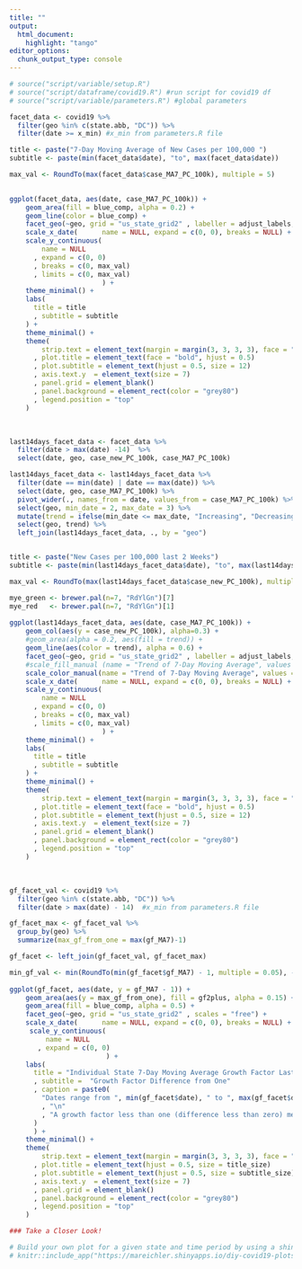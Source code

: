 ```yaml
---
title: ""
output:
  html_document:
    highlight: "tango"
editor_options: 
  chunk_output_type: console
---
```


```r
# source("script/variable/setup.R")
# source("script/dataframe/covid19.R") #run script for covid19 df
# source("script/variable/parameters.R") #global parameters
```

```r
facet_data <- covid19 %>%
  filter(geo %in% c(state.abb, "DC")) %>% 
  filter(date >= x_min) #x_min from parameters.R file 
```


```r

title <- paste("7-Day Moving Average of New Cases per 100,000 ")
subtitle <- paste(min(facet_data$date), "to", max(facet_data$date)) 

max_val <- RoundTo(max(facet_data$case_MA7_PC_100k), multiple = 5)

  
ggplot(facet_data, aes(date, case_MA7_PC_100k)) + 
    geom_area(fill = blue_comp, alpha = 0.2) + 
    geom_line(color = blue_comp) +
    facet_geo(~geo, grid = "us_state_grid2" , labeller = adjust_labels, scales = "fixed") +
    scale_x_date(      name = NULL, expand = c(0, 0), breaks = NULL) + 
    scale_y_continuous(
        name = NULL
      , expand = c(0, 0)
      , breaks = c(0, max_val)
      , limits = c(0, max_val)
                       ) +
    theme_minimal() +
    labs(
      title = title
      , subtitle = subtitle
    ) +
    theme_minimal() +
    theme(
        strip.text = element_text(margin = margin(3, 3, 3, 3), face = "bold")
      , plot.title = element_text(face = "bold", hjust = 0.5)
      , plot.subtitle = element_text(hjust = 0.5, size = 12)
      , axis.text.y  = element_text(size = 7)
      , panel.grid = element_blank()
      , panel.background = element_rect(color = "grey80")
      , legend.position = "top"
    ) 
```


&nbsp; 

```r

last14days_facet_data <- facet_data %>%
  filter(date > max(date) -14)  %>%
  select(date, geo, case_new_PC_100k, case_MA7_PC_100k) 

last14days_facet_data <- last14days_facet_data %>%
  filter(date == min(date) | date == max(date)) %>% 
  select(date, geo, case_MA7_PC_100k) %>%
  pivot_wider(., names_from = date, values_from = case_MA7_PC_100k) %>%
  select(geo, min_date = 2, max_date = 3) %>%
  mutate(trend = ifelse(min_date <= max_date, "Increasing", "Decreasing")) %>%
  select(geo, trend) %>%
  left_join(last14days_facet_data, ., by = "geo")


title <- paste("New Cases per 100,000 last 2 Weeks")
subtitle <- paste(min(last14days_facet_data$date), "to", max(last14days_facet_data$date)) 

max_val <- RoundTo(max(last14days_facet_data$case_new_PC_100k), multiple = 5)

mye_green <- brewer.pal(n=7, "RdYlGn")[7]
mye_red   <- brewer.pal(n=7, "RdYlGn")[1]
  
ggplot(last14days_facet_data, aes(date, case_MA7_PC_100k)) + 
    geom_col(aes(y = case_new_PC_100k), alpha=0.3) +
    #geom_area(alpha = 0.2, aes(fill = trend)) + 
    geom_line(aes(color = trend), alpha = 0.6) + 
    facet_geo(~geo, grid = "us_state_grid2" , labeller = adjust_labels, scales = "fixed") +
    #scale_fill_manual (name = "Trend of 7-Day Moving Average", values = c(mye_green, mye_red)) + 
    scale_color_manual(name = "Trend of 7-Day Moving Average", values = c(mye_green, mye_red)) + 
    scale_x_date(      name = NULL, expand = c(0, 0), breaks = NULL) + 
    scale_y_continuous(
        name = NULL
      , expand = c(0, 0)
      , breaks = c(0, max_val)
      , limits = c(0, max_val)
                       ) +
    theme_minimal() +
    labs(
      title = title
      , subtitle = subtitle
    ) +
    theme_minimal() +
    theme(
        strip.text = element_text(margin = margin(3, 3, 3, 3), face = "bold")
      , plot.title = element_text(face = "bold", hjust = 0.5)
      , plot.subtitle = element_text(hjust = 0.5, size = 12)
      , axis.text.y  = element_text(size = 7)
      , panel.grid = element_blank()
      , panel.background = element_rect(color = "grey80")
      , legend.position = "top"
    ) 
```

&nbsp; 

```r
gf_facet_val <- covid19 %>%
  filter(geo %in% c(state.abb, "DC")) %>% 
  filter(date > max(date) - 14)  #x_min from parameters.R file 

gf_facet_max <- gf_facet_val %>%
  group_by(geo) %>%
  summarize(max_gf_from_one = max(gf_MA7)-1)

gf_facet <- left_join(gf_facet_val, gf_facet_max)
```


```r

min_gf_val <- min(RoundTo(min(gf_facet$gf_MA7) - 1, multiple = 0.05), -0.1)
  
ggplot(gf_facet, aes(date, y = gf_MA7 - 1)) + 
    geom_area(aes(y = max_gf_from_one), fill = gf2plus, alpha = 0.15) +
    geom_area(fill = blue_comp, alpha = 0.5) + 
    facet_geo(~geo, grid = "us_state_grid2" , scales = "free") +
    scale_x_date(      name = NULL, expand = c(0, 0), breaks = NULL) + 
     scale_y_continuous(
         name = NULL
       , expand = c(0, 0)
                        ) +
    labs(
      title = "Individual State 7-Day Moving Average Growth Factor Last Two Weeks"
      , subtitle =  "Growth Factor Difference from One"
      , caption = paste0(
        "Dates range from ", min(gf_facet$date), " to ", max(gf_facet$date)
        , "\n"
        , "A growth factor less than one (difference less than zero) means new cases are decreasing"
      )
      ) + 
    theme_minimal() +
    theme(
        strip.text = element_text(margin = margin(3, 3, 3, 3), face = "bold")
      , plot.title = element_text(hjust = 0.5, size = title_size)
      , plot.subtitle = element_text(hjust = 0.5, size = subtitle_size)
      , axis.text.y  = element_text(size = 7)
      , panel.grid = element_blank()
      , panel.background = element_rect(color = "grey80")
      , legend.position = "top"
    ) 
```

```r
### Take a Closer Look! 

# Build your own plot for a given state and time period by using a shiny app.  The app can be access through this  link, <a href="https://mareichler.shinyapps.io/diy-covid19-plots/" target = "_blank">mareichler.shinyapps.io/diy-covid19-plots/</a>, and is also embedded below:  
# knitr::include_app("https://mareichler.shinyapps.io/diy-covid19-plots/", height = "500px")
```







